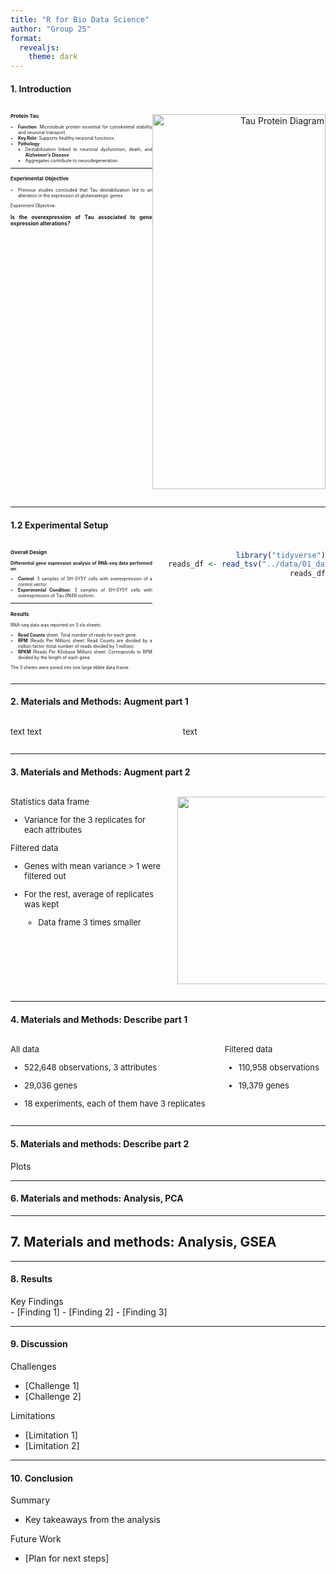 ```yaml
---
title: "R for Bio Data Science"
author: "Group 25"
format:
  revealjs: 
    theme: dark
---
```


#### 1. Introduction

::: {style="display: flex; align-items: flex-start; justify-content: space-between;"}
::: {style="width: 45%; font-size: 50%; text-align: justify;"}
### Protein Tau

-   **Function**: Microtubule protein essential for cytoskeletal stability and neuronal transport.\
-   **Key Role**: Supports healthy neuronal functions.\
-   **Pathology**:
    -   Destabilization linked to neuronal dysfunction, death, and **Alzheimer's Disease**.\
    -   Aggregates contribute to neurodegeneration.

------------------------------------------------------------------------

### Experimental Objective

-   Previous studies concluded that Tau destabilization led to an alteration in the expression of glutamatergic genes.

Experiment Objective:\
\
<span style="width: 45%; font-size: 120%; text-align: justify;">**Is the overexpression of Tau associated to gene expression alterations?**</span>

:::

::: {style="width: 55%; text-align: right;"}
<img src="images/Tau_Protein.png" alt="Tau Protein Diagram" style="width: 100%; height: 600px;"/>
:::
:::

------------------------------------------------------------------------

#### 1.2 Experimental Setup

::: {style="display: flex; align-items: flex-start; justify-content: space-between;"}
::: {style="width: 45%; font-size: 50%; text-align: justify;"}
### Overall Design

**Differential gene expression analysis of RNA-seq data performed on**:

-   **Control**: 3 samples of SH-SY5Y cells with overexpression of a control vector.\
-   **Experimental Condition**: 3 samples of SH-SY5Y cells with overexpression of Tau 0N4R isoform.

------------------------------------------------------------------------

### Results

RNA-seq data was reported on 3 xls sheets:

-   **Read Counts** sheet: Total number of reads for each gene.\
-   **RPM** (Reads Per Million) sheet: Read Counts are divided by a million factor (total number of reads divided by 1 million).\
-   **RPKM** (Reads Per Kilobase Million) sheet: Corresponds to RPM divided by the length of each gene.

The 3 sheets were joined into one large tibble data frame.
:::

::: {style="width: 50%; text-align: right;"}
```r
library("tidyverse")
reads_df <- read_tsv("../data/01_data_load_reads.tsv.gz")
reads_df
```
:::
:::

------------------------------------------------------------------------

#### 2. Materials and Methods: Augment part 1

::: columns
::: {.column width="40%" style="font-size: small;"}
::: incremental
text text
:::
:::

::: {.column width="60%" style="font-size: small;"}
::: incremental
text
:::
:::
:::

------------------------------------------------------------------------

#### 3. Materials and Methods: Augment part 2

::: columns
::: {.column width="40%" style="font-size: small;"}
::: incremental
Statistics data frame

-   Variance for the 3 replicates for each attributes

Filtered data

-   Genes with mean variance \> 1 were filtered out

-   For the rest, average of replicates was kept

    -   Data frame 3 times smaller
:::
:::

::: {.column width="60%" style="font-size: small;"}
![](images/data.png){fig-align="right" width="300"}
:::
:::

------------------------------------------------------------------------

#### 4. Materials and Methods: Describe part 1

::: columns
::: {.column width="40%" style="font-size: small;"}
::: incremental
All data

-   522,648 observations, 3 attributes

-   29,036 genes

-   18 experiments, each of them have 3 replicates
:::
:::

::: {.column width="60%" style="font-size: small;"}
::: incremental
Filtered data

-   110,958 observations

-   19,379 genes
:::
:::
:::

------------------------------------------------------------------------

#### 5. Materials and methods: Describe part 2

Plots

------------------------------------------------------------------------

#### 6. Materials and methods: Analysis, PCA

------------------------------------------------------------------------

## 7. Materials and methods: Analysis, GSEA

------------------------------------------------------------------------

#### 8. Results

Key Findings\
- \[Finding 1\] - \[Finding 2\] - \[Finding 3\]

------------------------------------------------------------------------

#### 9. Discussion

Challenges

-   \[Challenge 1\]
-   \[Challenge 2\]

Limitations

-   \[Limitation 1\]
-   \[Limitation 2\]

------------------------------------------------------------------------

#### 10. Conclusion

Summary

-   Key takeaways from the analysis

Future Work

-   \[Plan for next steps\]
